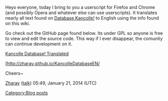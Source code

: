 Heyo everyone, today I bring to you a userscript for Firefox and Chrome (and possibly Opera and whatever else can use userscripts). It translates nearly all text found on [http://kancolle-db.tk/ Database Kancolle!] to English using the info found on this wiki.

Go check out the GitHub page found below. Its under GPL so anyone is free to view and edit the source code. This way if I ever disappear, the comunity can continue development on it.

[http://zharay.github.io/KancolleDatabaseEN/ Kancolle Database! Translated]

[http://zharay.github.io/KancolleDatabaseEN/

Cheers~

[[User:Zharay|Zharay]] ([[User talk:Zharay|talk]]) 05:49, January 21, 2014 (UTC)
[[Category:Blog posts]]